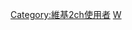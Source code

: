 {{Userbox-2
|border-c=#000000
|border-s=1
|id1-c=#FFFFFF
|id1-s=18
|id1={{lang|ja|乙}}
|id2-c=#000
|id2-s=10
|id2=<span style="color:#FFF;">{{lang|ja|wwww}}</span>
|info-c=#FFFFCC
|info-s=10
|info=這個用戶是'''[[2ch]]'''的住民<br><small>{{lang|ja|「ｷﾀ━━(ﾟ∀ﾟ)━━ッ!!!!」}}</small>
}}<includeonly>[[Category:維基2ch使用者]]</includeonly><noinclude>
[[Category:維基2ch使用者| ]]
[[Category:软件用户框模板|W]]
</noinclude>